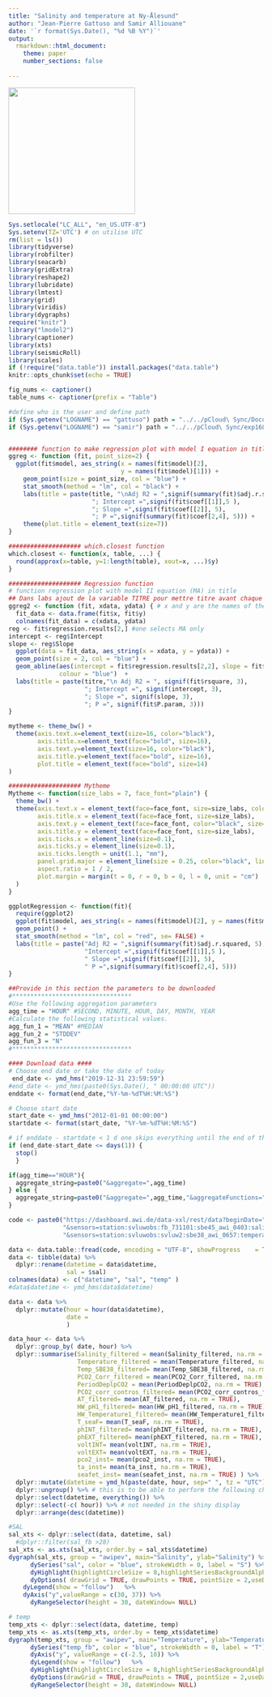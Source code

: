 ```yaml
---
title: "Salinity and temperature at Ny-Ålesund" 
author: "Jean-Pierre Gattuso and Samir Alliouane"
date: '`r format(Sys.Date(), "%d %B %Y")`'
output:
  rmarkdown::html_document:
    theme: paper
    number_sections: false
    
---
```

![ ](Images/AWIPEV-Logo.jpg){width=250px}
```r
Sys.setlocale("LC_ALL", "en_US.UTF-8")
Sys.setenv(TZ='UTC') # on utilise UTC
rm(list = ls())
library(tidyverse)
library(robfilter)
library(seacarb)
library(gridExtra)
library(reshape2)
library(lubridate)
library(lmtest)
library(grid)
library(viridis)
library(dygraphs)
require("knitr")
library("lmodel2")
library(captioner)
library(xts)
library(seismicRoll)
library(scales)
if (!require("data.table")) install.packages("data.table")
knitr::opts_chunk$set(echo = TRUE)

fig_nums <- captioner()
table_nums <- captioner(prefix = "Table")

#define who is the user and define path
if (Sys.getenv("LOGNAME") == "gattuso") path = "../../pCloud\ Sync/Documents/experiments/exp168_awipev-CO2/"
if (Sys.getenv("LOGNAME") == "samir") path = "../../pCloud\ Sync/exp168_awipev-CO2/"


######## function to make regression plot with model I equation in title
ggreg <- function (fit, point_size=2) {
  ggplot(fit$model, aes_string(x = names(fit$model)[2],
                               y = names(fit$model)[1])) +
    geom_point(size = point_size, col = "blue") +
    stat_smooth(method = "lm", col = "black") +
    labs(title = paste(title, "\nAdj R2 = ",signif(summary(fit)$adj.r.squared, 5),
                       "; Intercept =",signif(fit$coef[[1]],5 ),
                       "; Slope =",signif(fit$coef[[2]], 5),
                       "; P =",signif(summary(fit)$coef[2,4], 5))) +
    theme(plot.title = element_text(size=7))
}

#################### which.closest function
which.closest <- function(x, table, ...) {
  round(approx(x=table, y=1:length(table), xout=x, ...)$y)
}

#################### Regression function
# function regression plot with model II equation (MA) in title
## Dans labs ajout de la variable TITRE pour mettre titre avant chaque graphe
ggreg2 <- function (fit, xdata, ydata) { # x and y are the names of the variables
  fit_data <- data.frame(fit$x, fit$y)
  colnames(fit_data) = c(xdata, ydata)
reg <- fit$regression.results[2,] #one selects MA only
intercept <- reg$Intercept
slope <- reg$Slope
  ggplot(data = fit_data, aes_string(x = xdata, y = ydata)) + 
  geom_point(size = 2, col = "blue") +
  geom_abline(aes(intercept = fit$regression.results[2,2], slope = fit$regression.results[2,3]),
              colour = "blue")  + 
  labs(title = paste(titre,"\n Adj R2 = ", signif(fit$rsquare, 3),
                     "; Intercept =", signif(intercept, 3),
                     "; Slope =", signif(slope, 3),
                     "; P =", signif(fit$P.param, 3)))
}

mytheme <- theme_bw() +
  theme(axis.text.x=element_text(size=16, color="black"),
        axis.title.x=element_text(face="bold", size=16),
        axis.text.y=element_text(size=16, color="black"),
        axis.title.y=element_text(face="bold", size=16),
        plot.title = element_text(face="bold", size=14)
)

#################### Mytheme
Mytheme <- function(size_labs = 7, face_font="plain") {
  theme_bw() +
  theme(axis.text.x = element_text(face=face_font, size=size_labs, color="black"),
        axis.title.x = element_text(face=face_font, size=size_labs),
        axis.text.y = element_text(face=face_font, color="black", size=size_labs),
        axis.title.y = element_text(face=face_font, size=size_labs),
        axis.ticks.x = element_line(size=0.1),
        axis.ticks.y = element_line(size=0.1),
        axis.ticks.length = unit(1.1, "mm"),
        panel.grid.major = element_line(size = 0.25, color="black", linetype="dashed"),
        aspect.ratio = 1 / 2,
        plot.margin = margin(t = 0, r = 0, b = 0, l = 0, unit = "cm")
  )
}

ggplotRegression <- function(fit){
  require(ggplot2)
  ggplot(fit$model, aes_string(x = names(fit$model)[2], y = names(fit$model)[1])) + 
  geom_point() +
  stat_smooth(method = "lm", col = "red", se= FALSE) +
  labs(title = paste("Adj R2 = ",signif(summary(fit)$adj.r.squared, 5),
                     "Intercept =",signif(fit$coef[[1]],5 ),
                     " Slope =",signif(fit$coef[[2]], 5),
                     " P =",signif(summary(fit)$coef[2,4], 5)))
}
```

```r

##Provide in this section the parameters to be downloaded
#*********************************
#Use the following aggregation parameters
agg_time = "HOUR" #SECOND, MINUTE, HOUR, DAY, MONTH, YEAR
#Calculate the following statistical values. 
agg_fun_1 = "MEAN" #MEDIAN
agg_fun_2 = "STDDEV"
agg_fun_3 = "N"
#*********************************

#### Download data ####
# Choose end date or take the date of today
 end_date <- ymd_hms("2019-12-31 23:59:59")
#end_date <- ymd_hms(paste0(Sys.Date(), " 00:00:00 UTC"))
enddate <- format(end_date,"%Y-%m-%dT%H:%M:%S")

# Choose start date
start_date <- ymd_hms("2012-01-01 00:00:00")
startdate <- format(start_date, "%Y-%m-%dT%H:%M:%S") 

# if enddate - startdate < 1 d one skips everything until the end of this script
if (end_date-start_date <= days(1)) {
  stop()
  }

if(agg_time=="HOUR"){
  aggregate_string=paste0("&aggregate=",agg_time)
} else {
  aggregate_string=paste0("&aggregate=",agg_time,"&aggregateFunctions=",agg_fun_1,"&aggregateFunctions=",agg_fun_2,"&aggregateFunctions=",agg_fun_3)
}

code <- paste0("https://dashboard.awi.de/data-xxl/rest/data?beginDate=",startdate,"&endDate=",enddate,"&format=text/tab-separated-values",aggregate_string,
               "&sensors=station:svluwobs:fb_731101:sbe45_awi_0403:salinity",
               "&sensors=station:svluwobs:svluw2:sbe38_awi_0657:temperature")

data <- data.table::fread(code, encoding = "UTF-8", showProgress    = TRUE)
data <- tibble(data) %>%
  dplyr::rename(datetime = data$datetime,
                sal = $sal)
colnames(data) <- c("datetime", "sal", "temp" )
#data$datetime <- ymd_hms(data$datetime)
```

```r
data <- data %>%
  dplyr::mutate(hour = hour(data$datetime),
                date = 
                )

data_hour <- data %>%
  dplyr::group_by( date, hour) %>%
  dplyr::summarise(Salinity_filtered = mean(Salinity_filtered, na.rm = TRUE),
                   Temperature_filtered = mean(Temperature_filtered, na.rm = TRUE),
                   Temp_SBE38_filtered= mean(Temp_SBE38_filtered, na.rm = TRUE),
                   PCO2_Corr_filtered = mean(PCO2_Corr_filtered, na.rm = TRUE),
                   PeriodDeplpCO2 = mean(PeriodDeplpCO2, na.rm = TRUE),
                   PCO2_corr_contros_filtered= mean(PCO2_corr_contros_filtered, na.rm = TRUE),
                   AT_filtered= mean(AT_filtered, na.rm = TRUE),
                   HW_pH1_filtered= mean(HW_pH1_filtered, na.rm = TRUE),
                   HW_Temperature1_filtered= mean(HW_Temperature1_filtered, na.rm = TRUE),
                   T_seaF= mean(T_seaF, na.rm = TRUE),
                   phINT_filtered= mean(phINT_filtered, na.rm = TRUE),
                   phEXT_filtered= mean(phEXT_filtered, na.rm = TRUE),
                   voltINT= mean(voltINT, na.rm = TRUE),
                   voltEXT= mean(voltEXT, na.rm = TRUE),
                   pco2_inst= mean(pco2_inst, na.rm = TRUE),
                   ta_inst= mean(ta_inst, na.rm = TRUE),
                   seafet_inst= mean(seafet_inst, na.rm = TRUE) ) %>%
  dplyr::mutate(datetime = ymd_h(paste(date, hour, sep=" ", tz = "UTC"))) %>%
  dplyr::ungroup() %>% # this is to be able to perform the following changes
  dplyr::select(datetime, everything()) %>%
  dplyr::select(-c( hour)) %>% # not needed in the shiny display
  dplyr::arrange(desc(datetime))

```

```r

#SAL
sal_xts <- dplyr::select(data, datetime, sal)
  #dplyr::filter(sal_fb >28)
sal_xts <- as.xts(sal_xts, order.by = sal_xts$datetime)
dygraph(sal_xts, group = "awipev", main="Salinity", ylab="Salinity") %>%
      dySeries("sal", color = "blue", strokeWidth = 0, label = "S") %>%
      dyHighlight(highlightCircleSize = 8,highlightSeriesBackgroundAlpha =0.2,hideOnMouseOut =TRUE) %>%
      dyOptions( drawGrid = TRUE, drawPoints = TRUE, pointSize = 2,useDataTimezone = TRUE) %>%
    dyLegend(show = "follow")   %>%
    dyAxis("y",valueRange = c(30, 37)) %>%
      dyRangeSelector(height = 30, dateWindow= NULL)

# temp
temp_xts <- dplyr::select(data, datetime, temp)
temp_xts <- as.xts(temp_xts, order.by = temp_xts$datetime)
dygraph(temp_xts, group = "awipev", main="Temperature", ylab="Temperature") %>%
      dySeries("temp_fb", color = "blue", strokeWidth = 0, label = "T") %>%
      dyAxis("y", valueRange = c(-2.5, 10)) %>%
      dyLegend(show = "follow")   %>%
      dyHighlight(highlightCircleSize = 8,highlightSeriesBackgroundAlpha = 0.5,hideOnMouseOut = TRUE) %>%
      dyOptions(drawGrid = TRUE, drawPoints = TRUE, pointSize = 2,useDataTimezone = TRUE) %>%
      dyRangeSelector(height = 30, dateWindow= NULL)
```
